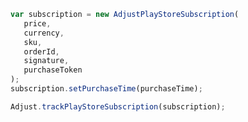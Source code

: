 ```jsx {11}
var subscription = new AdjustPlayStoreSubscription(
   price,
   currency,
   sku,
   orderId,
   signature,
   purchaseToken
);
subscription.setPurchaseTime(purchaseTime);

Adjust.trackPlayStoreSubscription(subscription);
```
